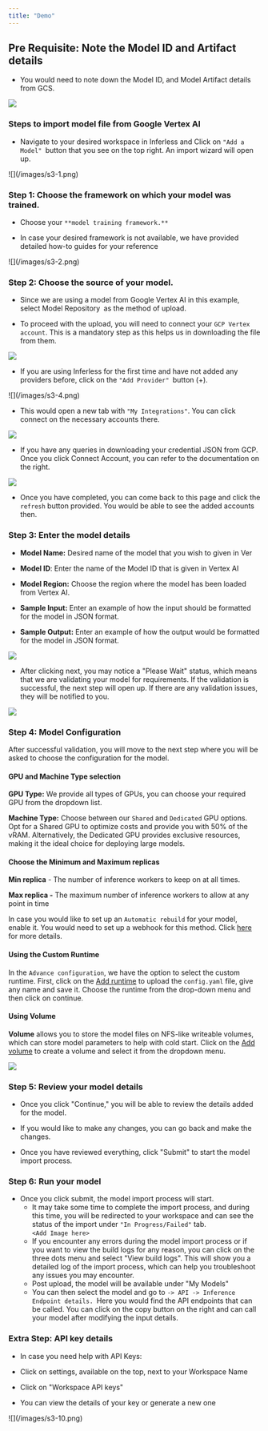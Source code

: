 ```yaml
---
title: "Demo"
---
```


## Pre Requisite: Note the Model ID and Artifact details 

* You would need to note down the Model ID, and Model Artifact details from GCS.

![](/images/google-vert-ai.png)

### Steps to import model file from Google Vertex AI

* Navigate to your desired workspace in Inferless and Click on `"Add a Model" `button that you see on the top right. An import wizard will open up.

<Frame caption = "Click on Add Model">![](/images/s3-1.png)</Frame>

### Step 1: Choose the framework on which your model was trained.

* Choose your `**model training framework.**`

* In case your desired framework is not available, we have provided detailed how-to guides for your reference

<Frame caption = "Choose the training framework used for your model">![](/images/s3-2.png)</Frame>

###  Step 2: Choose the source of your model.

* Since we are using a model from Google Vertex AI in this example, select Model Repository` `as the method of upload.

* To proceed with the upload, you will need to connect your `GCP Vertex account`. This is a mandatory step as this helps us in downloading the file from them.

![](/images/s3-3.png)

* If you are using Inferless for the first time and have not added any providers before, click on the `"Add Provider" `button (+).

<Frame caption = "Click on Add provider to add your HF and Github accounts">![](/images/s3-4.png)</Frame>

* This would open a new tab with `"My Integrations"`. You can click connect on the necessary accounts there.

![](/images/s3-5.png)

* If you have any queries in downloading your credential JSON from GCP. Once you click Connect Account, you can refer to the documentation on the right.

![](/images/s3-6.png)

* Once you have completed, you can come back to this page and click the `refresh` button provided. You would be able to see the added accounts then.

### Step 3: Enter the model details 

* **Model Name:** Desired name of the model that you wish to given in Ver

* **Model ID**: Enter the name of the Model ID that is given in Vertex AI

* **Model Region:** Choose the region where the model has been loaded from Vertex AI.

* **Sample Input:** Enter an example of how the input should be formatted for the model in JSON format.

* **Sample Output:** Enter an example of how the output would be formatted for the model in JSON format.

![](/images/s3-7.png)

* After clicking next, you may notice a "Please Wait" status, which means that we are validating your model for requirements. If the validation is successful, the next step will open up. If there are any validation issues, they will be notified to you.

![](/images/s3-8.png)

### Step 4: Model Configuration

After successful validation, you will move to the next step where you will be asked to choose the configuration for the model.

#### GPU and Machine Type selection

**GPU Type:** We provide all types of GPUs, you can choose your required GPU from the dropdown list.

**Machine Type:** Choose between our `Shared` and `Dedicated` GPU options. Opt for a Shared GPU to optimize costs and provide you with 50% of the vRAM. Alternatively, the Dedicated GPU provides exclusive resources, making it the ideal choice for deploying large models.

#### Choose the Minimum and Maximum replicas

**Min replica** \- The number of inference workers to keep on at all times.

**Max replica -** The maximum number of inference workers to allow at any point in time

In case you would like to set up an `Automatic rebuild` for your model, enable it. You would need to set up a webhook for this method. Click [here](https://docs.inferless.com/~/changes/Gb6bGbHHJsJFLAEdAzCQ/model-import/automatic-build-via-webhooks/github) for more details.

#### Using the Custom Runtime

In the `Advance configuration`, we have the option to select the custom runtime. First, click on the [Add runtime](https://docs.inferless.com/model-import/bring-custom-packages#how-to-use-custom-runtime-for-the-model) to upload the `config.yaml` file, give any name and save it. Choose the runtime from the drop-down menu and then click on continue.

#### Using Volume

**Volume** allows you to store the model files on NFS-like writeable volumes, which can store model parameters to help with cold start. Click on the [Add volume](https://docs.inferless.com/model-import/my-volumes) to create a volume and select it from the dropdown menu.

![](/images/s3-9.png)

### Step 5: Review your model details

* Once you click "Continue," you will be able to review the details added for the model.

* If you would like to make any changes, you can go back and make the changes.

* Once you have reviewed everything, click "Submit" to start the model import process.

### Step 6: Run your model

* Once you click submit, the model import process will start.  
   * It may take some time to complete the import process, and during this time, you will be redirected to your workspace and can see the status of the import under `"In Progress/Failed"` tab.  
`<Add Image here>` 
   * If you encounter any errors during the model import process or if you want to view the build logs for any reason, you can click on the three dots menu and select "View build logs". This will show you a detailed log of the import process, which can help you troubleshoot any issues you may encounter.  
   * Post upload, the model will be available under "My Models"  
   * You can then select the model and go to `-> API -> Inference Endpoint details. `Here you would find the API endpoints that can be called. You can click on the copy button on the right and can call your model after modifying the input details.

### Extra Step: API key details

* In case you need help with API Keys:

* Click on settings, available on the top, next to your Workspace Name

* Click on "Workspace API keys"

* You can view the details of your key or generate a new one

<Frame caption = "Sample for now">![](/images/s3-10.png)</Frame>

#### 